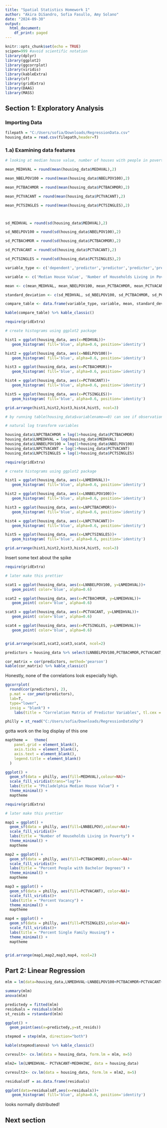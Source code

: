 ```yaml
---
title: "Spatial Statistics Homework 1"
author: "Akira DiSandro, Sofia Fasullo, Amy Solano"
date: "2024-09-30"
output:
  html_document:
    df_print: paged
---
```


```r

knitr::opts_chunk$set(echo = TRUE)
scipen=999 #avoid scientific notation
library(dplyr)
library(ggplot2)
library(ggcorrplot)
library(viridis)
library(kableExtra)
library(sf)
library(gridExtra)
library(DAAG)
library(MASS)

```

## Section 1: Exploratory Analysis

### Importing Data

```r

filepath = "C:/Users/sofia/Downloads/RegressionData.csv"
housing_data = read.csv(filepath,header=T)
```

### 1.a) Examining data features

```r

# looking at median house value, number of houses with people in poverty, percent of people with secondary degrees in households, percent of vacant houses, and percent of single-family houses

mean_MEDHVAL = round(mean(housing_data$MEDHVAL),2)

mean_NBELPOV100 = round(mean(housing_data$NBELPOV100),2)

mean_PCTBACHMOR = round(mean(housing_data$PCTBACHMOR),2)

mean_PCTVACANT = round(mean(housing_data$PCTVACANT),2)

mean_PCTSINGLES = round(mean(housing_data$PCTSINGLES),2)



sd_MEDHVAL = round(sd(housing_data$MEDHVAL),2)

sd_NBELPOV100 = round(sd(housing_data$NBELPOV100),2)

sd_PCTBACHMOR = round(sd(housing_data$PCTBACHMOR),2)

sd_PCTVACANT = round(sd(housing_data$PCTVACANT),2)

sd_PCTSINGLES = round(sd(housing_data$PCTSINGLES),2)


```


```r

variable_type <- c('dependent','predictor','predictor','predictor','predictor')

variable <- c('Median House Value', 'Number of Households Living in Poverty', '% of Individuals with Bachelor’s Degrees or Higher', '% of Vacant Houses','% of Single House Units')

mean <- c(mean_MEDHVAL, mean_NBELPOV100, mean_PCTBACHMOR, mean_PCTVACANT, mean_PCTSINGLES)

standard_deviation <- c(sd_MEDHVAL, sd_NBELPOV100, sd_PCTBACHMOR, sd_PCTVACANT, sd_PCTSINGLES)

compare_table <- data.frame(variable_type, variable, mean, standard_deviation)

kable(compare_table) %>% kable_classic()

```

```r

require(gridExtra)

# create histograms using ggplot2 package

hist1 = ggplot(housing_data, aes(x=MEDHVAL))+
   geom_histogram( fill='blue', alpha=0.6, position='identity')

hist2 = ggplot(housing_data, aes(x=NBELPOV100))+
   geom_histogram( fill='blue', alpha=0.6, position='identity')

hist3 = ggplot(housing_data, aes(x=PCTBACHMOR))+
   geom_histogram( fill='blue', alpha=0.6, position='identity')

hist4 = ggplot(housing_data, aes(x=PCTVACANT))+
   geom_histogram( fill='blue', alpha=0.6, position='identity')

hist5 = ggplot(housing_data, aes(x=PCTSINGLES))+
   geom_histogram( fill='blue', alpha=0.6, position='identity')

grid.arrange(hist1,hist2,hist3,hist4,hist5, ncol=3)

```

```r

# by running table(housing_data$variablename==0) can see if observations are 0 by seeing if there exists "true"

# natural log transform variables

housing_data$LNPCTBACHMOR = log(1+housing_data$PCTBACHMOR)
housing_data$LNMEDHVAL = log(housing_data$MEDHVAL)
housing_data$LNNBELPOV100 = log(1+housing_data$NBELPOV100)
housing_data$LNPCTVACANT = log(1+housing_data$PCTVACANT)
housing_data$LNPCTSINGLES = log(1+housing_data$PCTSINGLES)


```


```r

require(gridExtra)

# create histograms using ggplot2 package

hist1 = ggplot(housing_data, aes(x=LNMEDHVAL))+
   geom_histogram( fill='blue', alpha=0.6, position='identity')

hist2 = ggplot(housing_data, aes(x=LNNBELPOV100))+
   geom_histogram( fill='blue', alpha=0.6, position='identity')

hist3 = ggplot(housing_data, aes(x=LNPCTBACHMOR))+
   geom_histogram( fill='blue', alpha=0.6, position='identity')

hist4 = ggplot(housing_data, aes(x=LNPCTVACANT))+
   geom_histogram( fill='blue', alpha=0.6, position='identity')

hist5 = ggplot(housing_data, aes(x=LNPCTSINGLES))+
   geom_histogram( fill='blue', alpha=0.6, position='identity')

grid.arrange(hist1,hist2,hist3,hist4,hist5, ncol=3)
```

Insert some text about the spike

```r
require(gridExtra)

# later make this prettier

scat1 = ggplot(housing_data, aes(x=LNNBELPOV100, y=LNMEDHVAL))+
   geom_point( color='blue', alpha=0.6)

scat2 = ggplot(housing_data, aes(x=PCTBACHMOR, y=LNMEDHVAL))+
   geom_point( color='blue', alpha=0.6)

scat3 = ggplot(housing_data, aes(x=PCTVACANT, y=LNMEDHVAL))+
   geom_point( color='blue', alpha=0.6)

scat4 = ggplot(housing_data, aes(x=PCTSINGLES, y=LNMEDHVAL))+
   geom_point( color='blue', alpha=0.6)


grid.arrange(scat1,scat2,scat3,scat4, ncol=2)
```


```r

predictors = housing_data %>% select(LNNBELPOV100,PCTBACHMOR,PCTVACANT,PCTSINGLES)

cor_matrix = cor(predictors, method='pearson')
kable(cor_matrix) %>% kable_classic()
```

Honestly, none of the correlations look especially high.

```r

ggcorrplot(
  round(cor(predictors), 2),
  p.mat = cor_pmat(predictors),
  lab=T,
  type="lower",
  insig = "blank") +  
    labs(title = "Correlation Matrix of Predictor Variables", tl.cex = 0.5, tl.col = "black")
```

```r

philly = st_read("C:/Users/sofia/Downloads/RegressionDataShp")
```


gotta work on the log display of this one
```r

maptheme =   theme(
    panel.grid = element_blank(),
    axis.ticks = element_blank(),
    axis.text = element_blank(),
    legend.title = element_blank()
  )

ggplot() +
  geom_sf(data = philly, aes(fill=MEDHVAL),colour=NA)+
  scale_fill_viridis(trans="log")+
  labs(title = "Philadelphia Median House Value") +
  theme_minimal() +
  maptheme

```


```r
require(gridExtra)

# later make this prettier

map1 = ggplot() +
  geom_sf(data = philly, aes(fill=LNNBELPOV),colour=NA)+
  scale_fill_viridis()+
  labs(title = "Number of Households Living in Poverty") +
  theme_minimal() +
  maptheme

map2 = ggplot() +
  geom_sf(data = philly, aes(fill=PCTBACHMOR),colour=NA)+
  scale_fill_viridis()+
  labs(title = "Percent People with Bachelor Degrees") +
  theme_minimal() +
  maptheme

map3 = ggplot() +
  geom_sf(data = philly, aes(fill=PCTVACANT), color=NA)+
  scale_fill_viridis()+
  labs(title = "Percent Vacancy") +
  theme_minimal() +
  maptheme

map4 = ggplot() +
  geom_sf(data = philly, aes(fill=PCTSINGLES),color=NA)+
  scale_fill_viridis()+
  labs(title = "Percent Single Family Housing") +
  theme_minimal() +
  maptheme


grid.arrange(map1,map2,map3,map4, ncol=2)
```

## Part 2: Linear Regression

```r

mlm = lm(data=housing_data,LNMEDHVAL~LNNBELPOV100+PCTBACHMOR+PCTVACANT+PCTSINGLES)

summary(mlm)
anova(mlm)

```


```r

predictedy = fitted(mlm)
residuals = residuals(mlm)
st_resids = rstandard(mlm)
```

```r

ggplot() +
  geom_point(aes(x=predictedy,y=st_resids))
```

```r

stepmod = step(mlm, direction="both")
```

```r

kable(stepmod$anova) %>% kable_classic()
```



```r

cvresult<- cv.lm(data = housing_data, form.lm = mlm, m=5)


```


```r

mlm2= lm(LNMEDHVAL~ PCTVACANT+MEDHHINC, data = housing_data)

cvresult2<- cv.lm(data = housing_data, form.lm = mlm2, m=5)

```

```r

residualsdf = as.data.frame(residuals)

ggplot(data=residualsdf,aes(x=residuals))+
   geom_histogram( fill='blue', alpha=0.6, position='identity')
```
looks normally distributed!

## Next section



